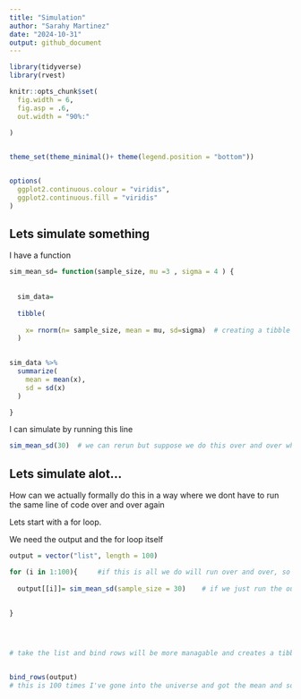```yaml
---
title: "Simulation"
author: "Sarahy Martinez"
date: "2024-10-31"
output: github_document
---
```



```r
library(tidyverse)
library(rvest)

knitr::opts_chunk$set(
  fig.width = 6,
  fig.asp = .6,
  out.width = "90%:"
  
)


theme_set(theme_minimal()+ theme(legend.position = "bottom"))


options(
  ggplot2.continuous.colour = "viridis",
  ggplot2.continuous.fill = "viridis"
)
```


## Lets simulate something 

I have a function

```r

sim_mean_sd= function(sample_size, mu =3 , sigma = 4 ) {
  
  
  sim_data=
    
  tibble(
    
    x= rnorm(n= sample_size, mean = mu, sd=sigma)  # creating a tibble (table of values), with diff mean and SD
  )

  
sim_data %>% 
  summarize(
    mean = mean(x),
    sd = sd(x)
  )

}


```



I can simulate by running this line

```r

sim_mean_sd(30)  # we can rerun but suppose we do this over and over what do the distributions of means look like? 
```


## Lets simulate alot... 
How can we actually formally do this in a way where we dont have to run the same line of code over and over again 

Lets start with a for loop.  

We need the output and the for loop itself 


```r

output = vector("list", length = 100)

for (i in 1:100){     #if this is all we do will run over and over, so need output when you run and say i=3, 4, 5 etc 
  
  output[[i]]= sim_mean_sd(sample_size = 30)    # if we just run the output will return all 100 mean and sd
  
  
}




# take the list and bind rows will be more managable and creates a tibble 


bind_rows(output)
# this is 100 times I've gone into the universe and got the mean and sd, this is what happened the first time, second, etc. 
```




















